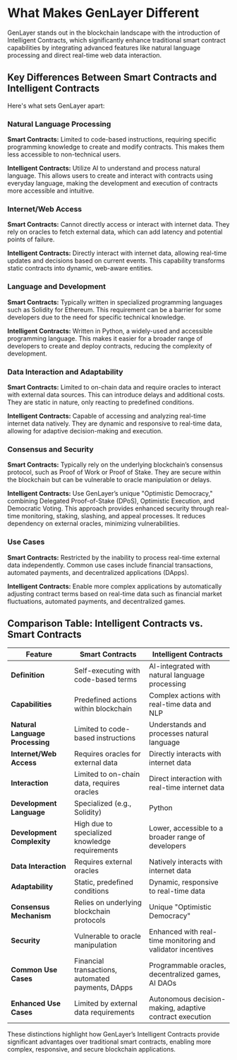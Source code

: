 # What Makes GenLayer Different

GenLayer stands out in the blockchain landscape with the introduction of Intelligent Contracts, which significantly enhance traditional smart contract capabilities by integrating advanced features like natural language processing and direct real-time web data interaction.

## Key Differences Between Smart Contracts and Intelligent Contracts

Here's what sets GenLayer apart:

### Natural Language Processing

**Smart Contracts:** Limited to code-based instructions, requiring specific programming knowledge to create and modify contracts. This makes them less accessible to non-technical users.

**Intelligent Contracts:** Utilize AI to understand and process natural language. This allows users to create and interact with contracts using everyday language, making the development and execution of contracts more accessible and intuitive.

### Internet/Web Access

**Smart Contracts:** Cannot directly access or interact with internet data. They rely on oracles to fetch external data, which can add latency and potential points of failure.

**Intelligent Contracts:** Directly interact with internet data, allowing real-time updates and decisions based on current events. This capability transforms static contracts into dynamic, web-aware entities.

### Language and Development

**Smart Contracts:** Typically written in specialized programming languages such as Solidity for Ethereum. This requirement can be a barrier for some developers due to the need for specific technical knowledge.

**Intelligent Contracts:** Written in Python, a widely-used and accessible programming language. This makes it easier for a broader range of developers to create and deploy contracts, reducing the complexity of development.

### Data Interaction and Adaptability

**Smart Contracts:** Limited to on-chain data and require oracles to interact with external data sources. This can introduce delays and additional costs. They are static in nature, only reacting to predefined conditions.

**Intelligent Contracts:** Capable of accessing and analyzing real-time internet data natively. They are dynamic and responsive to real-time data, allowing for adaptive decision-making and execution.

### Consensus and Security

**Smart Contracts:** Typically rely on the underlying blockchain’s consensus protocol, such as Proof of Work or Proof of Stake. They are secure within the blockchain but can be vulnerable to oracle manipulation or delays.

**Intelligent Contracts:** Use GenLayer’s unique "Optimistic Democracy," combining Delegated Proof-of-Stake (DPoS), Optimistic Execution, and Democratic Voting. This approach provides enhanced security through real-time monitoring, staking, slashing, and appeal processes. It reduces dependency on external oracles, minimizing vulnerabilities.

### Use Cases

**Smart Contracts:** Restricted by the inability to process real-time external data independently. Common use cases include financial transactions, automated payments, and decentralized applications (DApps).

**Intelligent Contracts:** Enable more complex applications by automatically adjusting contract terms based on real-time data such as financial market fluctuations, automated payments, and decentralized games.

## Comparison Table: Intelligent Contracts vs. Smart Contracts

| Feature                        | Smart Contracts                                         | Intelligent Contracts                                  |
|--------------------------------|---------------------------------------------------------|--------------------------------------------------------|
| **Definition**                 | Self-executing with code-based terms                    | AI-integrated with natural language processing         |
| **Capabilities**               | Predefined actions within blockchain                    | Complex actions with real-time data and NLP            |
| **Natural Language Processing**| Limited to code-based instructions                      | Understands and processes natural language             |
| **Internet/Web Access**        | Requires oracles for external data                      | Directly interacts with internet data                  |
| **Interaction**                | Limited to on-chain data, requires oracles              | Direct interaction with real-time internet data        |
| **Development Language**       | Specialized (e.g., Solidity)                            | Python                                                 |
| **Development Complexity**     | High due to specialized knowledge requirements          | Lower, accessible to a broader range of developers     |
| **Data Interaction**           | Requires external oracles                               | Natively interacts with internet data                  |
| **Adaptability**               | Static, predefined conditions                           | Dynamic, responsive to real-time data                  |
| **Consensus Mechanism**        | Relies on underlying blockchain protocols               | Unique "Optimistic Democracy"                          |
| **Security**                   | Vulnerable to oracle manipulation                       | Enhanced with real-time monitoring and validator incentives |
| **Common Use Cases**           | Financial transactions, automated payments, DApps       | Programmable oracles, decentralized games, AI DAOs     |
| **Enhanced Use Cases**         | Limited by external data requirements                   | Autonomous decision-making, adaptive contract execution |

These distinctions highlight how GenLayer’s Intelligent Contracts provide significant advantages over traditional smart contracts, enabling more complex, responsive, and secure blockchain applications.